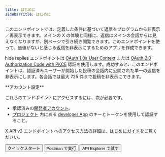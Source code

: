 ```yaml
---
title: はじめに
sidebarTitle: はじめに
---
```



このエンドポイントでは、定義した条件に基づいて返信をプログラムから非表示／再表示できます。メインの X の体験と同様に、返信はメインの会話からは見えなくなりますが、別ページで引き続き閲覧できます。このエンドポイントを使って、価値がないと感じる返信を非表示にするためのアプリを作成できます。

hide replies エンドポイントは [OAuth 1.0a User Context](/ja/resources/fundamentals/authentication#oauth-1-0a-2) または [OAuth 2.0 Authorization Code with PKCE](ja/resources/fundamentals/authentication#oauth-2-0-authorization-code-flow-with-pkce-2) 認証を使用します。成功すると、このエンドポイントは、認証済みユーザーが開始した投稿の会話内に公開された単一の返信を非表示にします。各会話では最大 725 件まで投稿を非表示にできます。

<Note>
  **アカウント設定**

  これらのエンドポイントにアクセスするには、次が必要です。

  - 承認済みの[開発者アカウント](https://developer.x.com/en/portal/petition/essential/basic-info)。
  - [プロジェクト](/ja/resources/fundamentals/projects) 内にある [developer App](/ja/resources/fundamentals/developer-apps) のキーとトークンを使用して認証すること。 

  X API v2 エンドポイントへのアクセス方法の詳細は、[はじめにガイド](/ja/x-api/getting-started/getting-access)をご覧ください。
</Note>

<div className="flex space-x-2">
  <Button href="/ja/x-api/posts/hide-replies/quickstart">
    クイックスタート
  </Button>

  <Button href="/ja/x-api/posts/hide-replies">
    Postman で実行
  </Button>

  <Button href="https://developer.x.com/apitools/api?endpoint=%2F2%2Ftweets%2F%7Bid%7D%2Fhidden&method=put">
    API Explorer で試す
  </Button>
</div>
